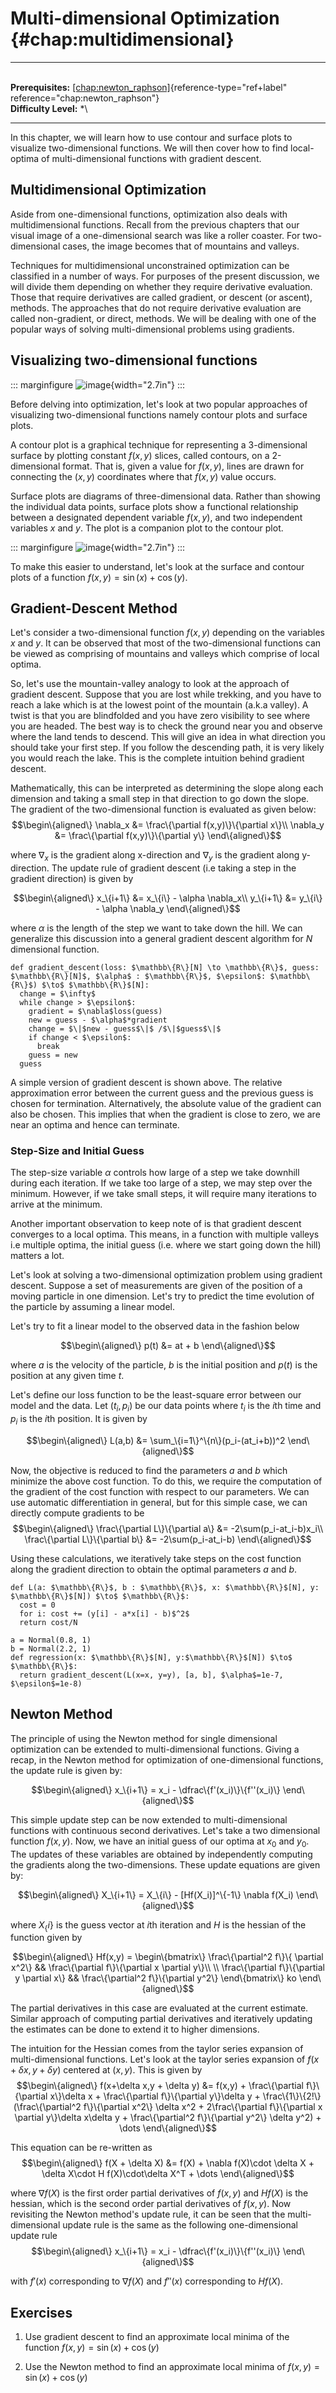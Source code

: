 # Multi-dimensional Optimization \{#chap:multidimensional\}

------------------------------------------------------------------------

\
**Prerequisites:**
[\[chap:newton_raphson\]](#chap:newton_raphson)\{reference-type="ref+label"
reference="chap:newton_raphson"\}\
**Difficulty Level:** \*\

------------------------------------------------------------------------

In this chapter, we will learn how to use contour and surface plots to
visualize two-dimensional functions. We will then cover how to find
local-optima of multi-dimensional functions with gradient descent.

## Multidimensional Optimization

Aside from one-dimensional functions, optimization also deals with
multidimensional functions. Recall from the previous chapters that our
visual image of a one-dimensional search was like a roller coaster. For
two-dimensional cases, the image becomes that of mountains and valleys.

Techniques for multidimensional unconstrained optimization can be
classified in a number of ways. For purposes of the present discussion,
we will divide them depending on whether they require derivative
evaluation. Those that require derivatives are called gradient, or
descent (or ascent), methods. The approaches that do not require
derivative evaluation are called non-gradient, or direct, methods. We
will be dealing with one of the popular ways of solving
multi-dimensional problems using gradients.

## Visualizing two-dimensional functions

::: marginfigure
![image](figures/part1b/multidimensional_optimization/contour0.png)\{width="2.7in"\}
:::

Before delving into optimization, let's look at two popular approaches
of visualizing two-dimensional functions namely contour plots and
surface plots.

A contour plot is a graphical technique for representing a 3-dimensional
surface by plotting constant $f(x,y)$ slices, called contours, on a
2-dimensional format. That is, given a value for $f(x,y)$, lines are
drawn for connecting the ($x,y$) coordinates where that $f(x,y)$ value
occurs.

Surface plots are diagrams of three-dimensional data. Rather than
showing the individual data points, surface plots show a functional
relationship between a designated dependent variable $f(x,y)$, and two
independent variables $x$ and $y$. The plot is a companion plot to the
contour plot.

::: marginfigure
![image](figures/part1b/multidimensional_optimization/surface.png)\{width="2.7in"\}
:::

To make this easier to understand, let's look at the surface and contour
plots of a function $f(x,y) = \sin(x) + \cos(y)$.

## Gradient-Descent Method

Let's consider a two-dimensional function $f(x,y)$ depending on the
variables $x$ and $y$. It can be observed that most of the
two-dimensional functions can be viewed as comprising of mountains and
valleys which comprise of local optima.

So, let's use the mountain-valley analogy to look at the approach of
gradient descent. Suppose that you are lost while trekking, and you have
to reach a lake which is at the lowest point of the mountain (a.k.a
valley). A twist is that you are blindfolded and you have zero
visibility to see where you are headed. The best way is to check the
ground near you and observe where the land tends to descend. This will
give an idea in what direction you should take your first step. If you
follow the descending path, it is very likely you would reach the lake.
This is the complete intuition behind gradient descent.

Mathematically, this can be interpreted as determining the slope along
each dimension and taking a small step in that direction to go down the
slope. The gradient of the two-dimensional function is evaluated as
given below: $$\begin\{aligned\}
\nabla_x &= \frac\{\partial f(x,y)\}\{\partial x\}\\
\nabla_y &= \frac\{\partial f(x,y)\}\{\partial y\}
\end\{aligned\}$$

where $\nabla_x$ is the gradient along x-direction and $\nabla_y$ is the
gradient along y-direction. The update rule of gradient descent (i.e
taking a step in the gradient direction) is given by

$$\begin\{aligned\}
x_\{i+1\} &= x_\{i\} - \alpha \nabla_x\\
y_\{i+1\} &= y_\{i\} - \alpha \nabla_y
\end\{aligned\}$$

where $\alpha$ is the length of the step we want to take down the hill.
We can generalize this discussion into a general gradient descent
algorithm for $N$ dimensional function.

``` \{.python language="python"\}
def gradient_descent(loss: $\mathbb\{R\}[N] \to \mathbb\{R\}$, guess: $\mathbb\{R\}[N]$, $\alpha$ : $\mathbb\{R\}$, $\epsilon$: $\mathbb\{R\}$) $\to$ $\mathbb\{R\}$[N]:
  change = $\infty$
  while change > $\epsilon$:
    gradient = $\nabla$loss(guess)
    new = guess - $\alpha$*gradient
    change = $\|$new - guess$\|$ /$\|$guess$\|$
    if change < $\epsilon$:
      break
    guess = new
  guess
```

A simple version of gradient descent is shown above. The relative
approximation error between the current guess and the previous guess is
chosen for termination. Alternatively, the absolute value of the
gradient can also be chosen. This implies that when the gradient is
close to zero, we are near an optima and hence can terminate.

### Step-Size and Initial Guess

The step-size variable $\alpha$ controls how large of a step we take
downhill during each iteration. If we take too large of a step, we may
step over the minimum. However, if we take small steps, it will require
many iterations to arrive at the minimum.

Another important observation to keep note of is that gradient descent
converges to a local optima. This means, in a function with multiple
valleys i.e multiple optima, the initial guess (i.e. where we start
going down the hill) matters a lot.

Let's look at solving a two-dimensional optimization problem using
gradient descent. Suppose a set of measurements are given of the
position of a moving particle in one dimension. Let's try to predict the
time evolution of the particle by assuming a linear model.

Let's try to fit a linear model to the observed data in the fashion
below

$$\begin\{aligned\}
p(t) &= at + b
\end\{aligned\}$$

where $a$ is the velocity of the particle, $b$ is the initial position
and $p(t)$ is the position at any given time $t$.

Let's define our loss function to be the least-square error between our
model and the data. Let $(t_i,p_i)$ be our data points where $t_i$ is
the $i$th time and $p_i$ is the $i$th position. It is given by

$$\begin\{aligned\}
L(a,b) &= \sum_\{i=1\}^\{n\}(p_i-(at_i+b))^2
\end\{aligned\}$$

Now, the objective is reduced to find the parameters $a$ and $b$ which
minimize the above cost function. To do this, we require the computation
of the gradient of the cost function with respect to our parameters. We
can use automatic differentiation in general, but for this simple case,
we can directly compute gradients to be $$\begin\{aligned\}
\frac\{\partial L\}\{\partial a\} &= -2\sum(p_i-at_i-b)x_i\\
\frac\{\partial L\}\{\partial b\} &= -2\sum(p_i-at_i-b)
\end\{aligned\}$$

Using these calculations, we iteratively take steps on the cost function
along the gradient direction to obtain the optimal parameters $a$ and
$b$.

``` \{.python language="python"\}
def L(a: $\mathbb\{R\}$, b : $\mathbb\{R\}$, x: $\mathbb\{R\}$[N], y: $\mathbb\{R\}$[N]) $\to$ $\mathbb\{R\}$:
  cost = 0
  for i: cost += (y[i] - a*x[i] - b)$^2$
  return cost/N

a = Normal(0.8, 1)
b = Normal(2.2, 1)
def regression(x: $\mathbb\{R\}$[N], y:$\mathbb\{R\}$[N]) $\to$ $\mathbb\{R\}$:   
  return gradient_descent(L(x=x, y=y), [a, b], $\alpha$=1e-7, $\epsilon$=1e-8)
```

## Newton Method

The principle of using the Newton method for single dimensional
optimization can be extended to multi-dimensional functions. Giving a
recap, in the Newton method for optimization of one-dimensional
functions, the update rule is given by:

$$\begin\{aligned\}
x_\{i+1\} = x_i - \dfrac\{f'(x_i)\}\{f''(x_i)\}
\end\{aligned\}$$

This simple update step can be now extended to multi-dimensional
functions with continuous second derivatives. Let's take a two
dimensional function $f(x,y)$. Now, we have an initial guess of our
optima at $x_0$ and $y_0$. The updates of these variables are obtained
by independently computing the gradients along the two-dimensions. These
update equations are given by:

$$\begin\{aligned\}
X_\{i+1\}  = X_\{i\} - [Hf(X_i)]^\{-1\} \nabla f(X_i)
\end\{aligned\}$$

where $X_\{i\}$ is the guess vector at $i$th iteration and $H$ is the
hessian of the function given by

$$\begin\{aligned\}
Hf(x,y) = 
\begin\{bmatrix\}
\frac\{\partial^2 f\}\{ \partial x^2\} && \frac\{\partial f\}\{\partial x \partial y\}\\ \\
\frac\{\partial f\}\{\partial y \partial x\} && \frac\{\partial^2 f\}\{\partial y^2\}
\end\{bmatrix\}
ko
\end\{aligned\}$$

The partial derivatives in this case are evaluated at the current
estimate. Similar approach of computing partial derivatives and
iteratively updating the estimates can be done to extend it to higher
dimensions.

The intuition for the Hessian comes from the taylor series expansion of
multi-dimensional functions. Let's look at the taylor series expansion
of $f(x+\delta x,y + \delta y)$ centered at $(x,y)$. This is given by
$$\begin\{aligned\}
f(x+\delta x,y + \delta y) &= f(x,y) + \frac\{\partial f\}\{\partial x\}\delta x + \frac\{\partial f\}\{\partial y\}\delta y + \frac\{1\}\{2!\}(\frac\{\partial^2 f\}\{\partial x^2\} \delta x^2 + 2\frac\{\partial f\}\{\partial x \partial y\}\delta x\delta y  + \frac\{\partial^2 f\}\{\partial y^2\} \delta y^2) + \dots
\end\{aligned\}$$

This equation can be re-written as $$\begin\{aligned\}
f(X + \delta X) &= f(X) + \nabla f(X)\cdot \delta X + \delta X\cdot H f(X)\cdot\delta X^T  + \dots
\end\{aligned\}$$

where $\nabla f(X)$ is the first order partial derivatives of $f(x,y)$
and $Hf(X)$ is the hessian, which is the second order partial
derivatives of $f(x,y)$. Now revisiting the Newton method's update rule,
it can be seen that the multi-dimensional update rule is the same as the
following one-dimensional update rule $$\begin\{aligned\}
x_\{i+1\} = x_i - \dfrac\{f'(x_i)\}\{f''(x_i)\} 
\end\{aligned\}$$

with $f'(x)$ corresponding to $\nabla f(X)$ and $f''(x)$ corresponding
to $Hf(X)$.

## Exercises

1.  Use gradient descent to find an approximate local minima of the
    function $f(x,y) = \sin(x) + \cos(y)$

2.  Use the Newton method to find an approximate local minima of
    $f(x, y) = \sin(x) + \cos(y)$
